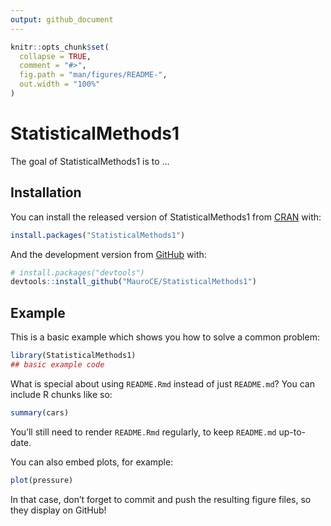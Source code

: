 ```yaml
---
output: github_document
---
```


<!-- README.md is generated from README.Rmd. Please edit that file -->

```r
knitr::opts_chunk$set(
  collapse = TRUE,
  comment = "#>",
  fig.path = "man/figures/README-",
  out.width = "100%"
)
```

# StatisticalMethods1

<!-- badges: start -->
<!-- badges: end -->

The goal of StatisticalMethods1 is to ...

## Installation

You can install the released version of StatisticalMethods1 from [CRAN](https://CRAN.R-project.org) with:

``` r
install.packages("StatisticalMethods1")
```

And the development version from [GitHub](https://github.com/) with:

``` r
# install.packages("devtools")
devtools::install_github("MauroCE/StatisticalMethods1")
```
## Example

This is a basic example which shows you how to solve a common problem:

```r
library(StatisticalMethods1)
## basic example code
```

What is special about using `README.Rmd` instead of just `README.md`? You can include R chunks like so:

```r
summary(cars)
```

You'll still need to render `README.Rmd` regularly, to keep `README.md` up-to-date.

You can also embed plots, for example:

```r
plot(pressure)
```

In that case, don't forget to commit and push the resulting figure files, so they display on GitHub!
